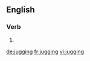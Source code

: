 ==English==

===Verb===
{{head|en}}

# {{present participle of|jug}}

[[de:jugging]]
[[fr:jugging]]
[[vi:jugging]]